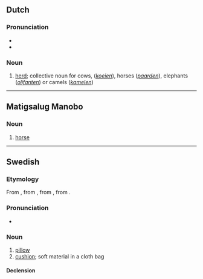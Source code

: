 ==Dutch==

===Pronunciation===
* {{IPA|/ˈkʏdə/|lang=nl}}
* {{audio|Nl-kudde.ogg|Audio|lang=nl}}

===Noun===
{{nl-noun|f|-s|pl2=-en|kuddetje}}

# [[herd]]; collective noun for cows, (''[[koe]]ien''), horses (''[[paard]]en''), elephants (''[[olifant]]en'') or camels (''[[kameel|kamelen]]'')

----

==Matigsalug Manobo==

===Noun===
{{head|mbt|noun|head=kuddè}}

# [[horse]]

----

==Swedish==

===Etymology===
From {{der|sv|gmq-osw|kodde}}, from {{der|sv|non|koddi}}, from {{der|sv|gem-pro|*kuddô}}, from {{der|sv|ine-pro|*gewt-}}.

===Pronunciation===
* {{IPA|/ˈkɵdˈdɛ/|[ˈkʰɵdˈdɛ]|lang=sv}}

===Noun===
{{sv-noun|c}}

# [[pillow]]
# [[cushion]]; soft material in a cloth bag

====Declension====
{{sv-infl-noun-c-ar|2=kudd}}